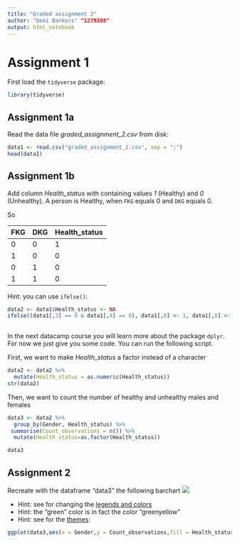 ```yaml
---
title: "Graded assignment 2"
author: "Demi Bankers" "1279388"
output: html_notebook
---
```


# Assignment 1

First load the `tidyverse` package:

```r
library(tidyverse)
```


##  Assignment 1a

Read the data file _graded_assignment_2.csv_ from disk:

```r
data1 <- read.csv("graded_assignment_2.csv", sep = ";")
head(data1)
```

## Assignment 1b

Add column _Health_status_ with containing values _1_ (Healthy) and _0_ (Unhealthy).
A person is Healthy, when `FKG` equals 0 and `DKG` equals 0.

So

| FKG | DKG | Health_status   |
|-----|-----|--------------   |
| 0   | 0   | 1               |
| 1   | 0   | 0               |
| 0   | 1   | 0               |
| 1   | 1   | 0               |

Hint: you can use `ifelse()`:

```r
data2 <- data1$Health_status <- NA
ifelse((data1[,3] == 0 & data1[,4] == 0), data1[,8] <- 1, data1[,8] <- 0)
  
```

In the next datacamp course you will learn more about the package `dplyr`. For now we just give you some code. You can run the following script.

First, we want to make _Health\_status_ a factor instead of a character

```r
data2 <- data2 %>%
  mutate(Health_status = as.numeric(Health_status))
str(data2)
```

Then, we want to count the number of healthy and unhealthy males and females

```r
data3 <- data2 %>%
  group_by(Gender, Health_status) %>%
 summarise(Count_observations = n()) %>%
  mutate(Health_status=as.factor(Health_status))

data3
```

## Assignment 2

Recreate with the dataframe "data3" the following barchart ![](../Sourcedata/barchart.png)

* Hint: see for changing the [legends and colors](http://www.cookbook-r.com/Graphs/Legends_(ggplot2)/)
* Hint: the "green" color is in fact the color "greenyellow"
* Hint: see for the [themes](http://ggplot2.tidyverse.org/reference/ggtheme.html): 


```r

ggplot(data3,aes(x = Gender,y = Count_observations,fill = Health_status)) + scale_fill_manual(name="Health Status", labels=c("Unhealthy", "Healthy"),values=c("red", "greenyellow")) + geom_bar(stat = "identity",position = "dodge") + labs(y = 'Number') + theme(panel.grid.major = element_blank(), panel.grid.minor = element_blank(), panel.background = element_blank(), axis.line = element_line(colour = "black"))

```


